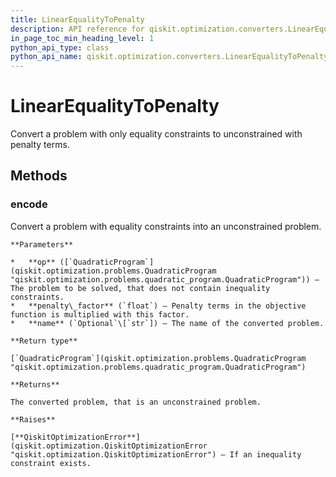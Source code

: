 ```yaml
---
title: LinearEqualityToPenalty
description: API reference for qiskit.optimization.converters.LinearEqualityToPenalty
in_page_toc_min_heading_level: 1
python_api_type: class
python_api_name: qiskit.optimization.converters.LinearEqualityToPenalty
---
```


# LinearEqualityToPenalty

<Class id="qiskit.optimization.converters.LinearEqualityToPenalty" github="https://github.com/qiskit-community/qiskit-aqua/tree/stable/0.7/qiskit/optimization/converters/linear_equality_to_penalty.py" signature="LinearEqualityToPenalty">
  Convert a problem with only equality constraints to unconstrained with penalty terms.

  ## Methods

  ### encode

  <Function id="qiskit.optimization.converters.LinearEqualityToPenalty.encode" name="encode" signature="LinearEqualityToPenalty.encode(op, penalty_factor=100000.0, name=None)">
    Convert a problem with equality constraints into an unconstrained problem.

    **Parameters**

    *   **op** ([`QuadraticProgram`](qiskit.optimization.problems.QuadraticProgram "qiskit.optimization.problems.quadratic_program.QuadraticProgram")) – The problem to be solved, that does not contain inequality constraints.
    *   **penalty\_factor** (`float`) – Penalty terms in the objective function is multiplied with this factor.
    *   **name** (`Optional`\[`str`]) – The name of the converted problem.

    **Return type**

    [`QuadraticProgram`](qiskit.optimization.problems.QuadraticProgram "qiskit.optimization.problems.quadratic_program.QuadraticProgram")

    **Returns**

    The converted problem, that is an unconstrained problem.

    **Raises**

    [**QiskitOptimizationError**](qiskit.optimization.QiskitOptimizationError "qiskit.optimization.QiskitOptimizationError") – If an inequality constraint exists.
  </Function>
</Class>


